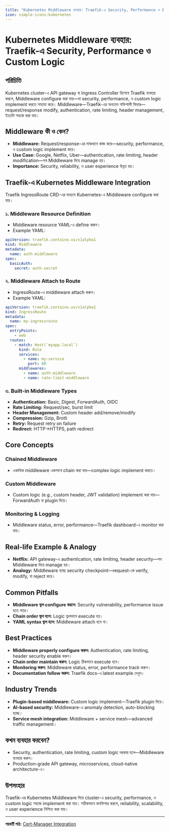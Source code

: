 ```yaml
---
title: "Kubernetes Middleware ব্যবহার: Traefik-এ Security, Performance ও Custom Logic"
icon: simple-icons:kubernetes
---
```


# Kubernetes Middleware ব্যবহার: Traefik-এ Security, Performance ও Custom Logic

## পরিচিতি

Kubernetes cluster-এ API gateway বা Ingress Controller হিসেবে Traefik ব্যবহার করলে, Middleware configure করা যায়—যা security, performance, ও custom logic implement করতে সাহায্য করে। Middleware—Traefik-এর অন্যতম শক্তিশালী ফিচার—request/response modify, authentication, rate limiting, header management, ইত্যাদি সহজে করা যায়।

## Middleware কী ও কেন?

- **Middleware:** Request/response-এর মাঝখানে কাজ করে—security, performance, ও custom logic implement করে।
- **Use Case:** Google, Netflix, Uber—authentication, rate limiting, header modification—সব Middleware দিয়ে manage হয়।
- **Importance:** Security, reliability, ও user experience উন্নত হয়।

## Traefik-এ Kubernetes Middleware Integration

Traefik IngressRoute CRD-এর মাধ্যমে Kubernetes-এ Middleware configure করা যায়।

### ১. Middleware Resource Definition
- Middleware resource YAML-এ define করুন।
- Example YAML:
```yaml
apiVersion: traefik.containo.us/v1alpha1
kind: Middleware
metadata:
  name: auth-middleware
spec:
  basicAuth:
    secret: auth-secret
```

### ২. Middleware Attach to Route
- IngressRoute-এ middleware attach করুন।
- Example YAML:
```yaml
apiVersion: traefik.containo.us/v1alpha1
kind: IngressRoute
metadata:
  name: my-ingressroute
spec:
  entryPoints:
    - web
  routes:
    - match: Host(`myapp.local`)
      kind: Rule
      services:
        - name: my-service
          port: 80
      middlewares:
        - name: auth-middleware
        - name: rate-limit-middleware
```

### ৩. Built-in Middleware Types
- **Authentication:** Basic, Digest, ForwardAuth, OIDC
- **Rate Limiting:** Request/sec, burst limit
- **Header Management:** Custom header add/remove/modify
- **Compression:** Gzip, Brotli
- **Retry:** Request retry on failure
- **Redirect:** HTTP→HTTPS, path redirect

## Core Concepts

### Chained Middleware
- একাধিক middleware একসাথে chain করা যায়—complex logic implement করতে।

### Custom Middleware
- Custom logic (e.g., custom header, JWT validation) implement করা যায়—ForwardAuth বা plugin দিয়ে।

### Monitoring & Logging
- Middleware status, error, performance—Traefik dashboard-এ monitor করা যায়।

## Real-life Example & Analogy

- **Netflix:** API gateway-এ authentication, rate limiting, header security—সব Middleware দিয়ে manage হয়।
- **Analogy:** Middleware হচ্ছে security checkpoint—request-কে verify, modify, বা reject করে।

## Common Pitfalls

- **Middleware ভুল configure করলে:** Security vulnerability, performance issue হতে পারে।
- **Chain order ভুল হলে:** Logic ভুলভাবে execute হয়।
- **YAML syntax ভুল হলে:** Middleware attach হবে না।

## Best Practices

- **Middleware properly configure করুন:** Authentication, rate limiting, header security enable করুন।
- **Chain order maintain করুন:** Logic ঠিকভাবে execute হবে।
- **Monitoring করুন:** Middleware status, error, performance track করুন।
- **Documentation follow করুন:** Traefik docs-এ latest example দেখুন।

## Industry Trends

- **Plugin-based middleware:** Custom logic implement—Traefik plugin দিয়ে।
- **AI-based security:** Middleware-এ anomaly detection, auto-blocking হচ্ছে।
- **Service mesh integration:** Middleware + service mesh—advanced traffic management।

## কখন ব্যবহার করবেন?

- Security, authentication, rate limiting, custom logic দরকার হলে—Middleware ব্যবহার করুন।
- Production-grade API gateway, microservices, cloud-native architecture-এ।

## উপসংহার

Traefik-এর Kubernetes Middleware দিয়ে cluster-এ security, performance, ও custom logic সহজে implement করা যায়। সঠিকভাবে কনফিগার করলে, reliability, scalability, ও user experience নিশ্চিত করা যায়।

---

**পরবর্তী পাঠ:** [Cert-Manager Integration](/traefik/cert-manager)
